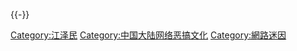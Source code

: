 {{catmore}}
{{Wikiquote|江泽民}}
{{-}}
[[Category:江泽民|Category:江泽民]]
[[Category:中国大陆网络恶搞文化|Category:中国大陆网络恶搞文化]]
[[Category:網路迷因|Category:網路迷因]]